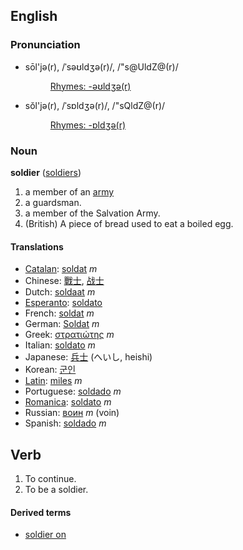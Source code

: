 ==English==
===Pronunciation===
*sōl'jə(r), /ˈsəʊldʒə(r)/, /"s@UldZ@(r)/<!-- what the dictionaries say -->
*:[[Rhymes:English:-əʊldʒə(r)|Rhymes: -əʊldʒə(r)]]
*sŏl'jə(r), /ˈsɒldʒə(r)/, /"sQldZ@(r)/<!-- how i say it -->
*:[[Rhymes:English:-ɒldʒə(r)|Rhymes: -ɒldʒə(r)]]

===Noun===
'''soldier''' ([[soldiers]])

# a member of an [[army]]
# a guardsman.
# a member of the Salvation Army.
# (British) A piece of bread used to eat a boiled egg.

====Translations====
*[[Catalan]]: [[soldat]] ''m''
*Chinese: [[戰士]], [[战士]]
*Dutch: [[soldaat]] ''m''
*[[Esperanto]]: [[soldato]]
*French: [[soldat]] ''m''
*German: [[Soldat]] ''m''
*Greek: [[στρατιώτης]] ''m''
*Italian: [[soldato]] ''m''
*Japanese: [[兵士]] (へいし, heishi)
*Korean: [[군인]]
*[[Latin]]: [[miles]] ''m''
*Portuguese: [[soldado]] ''m''
*[[Romanica]]: [[soldato]] ''m''
*Russian: [[воин]] ''m'' (voin)
*Spanish: [[soldado]] ''m''

==Verb==

# To continue.
# To be a soldier.

====Derived terms====
*[[soldier on]]